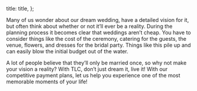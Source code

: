 

  title: title,
};


Many of us wonder about our dream wedding, have a detailed vision for it, but often think about whether or not it’ll ever be a reality. During the planning process it becomes clear that weddings aren’t cheap. You have to consider things like the cost of the ceremony, catering for the guests, the venue, flowers, and dresses for the bridal party. Things like this pile up and can easily blow the initial budget out of the water.

A lot of people believe that they’ll only be married once, so why not make your vision a reality? With TLC, don’t just dream it, live it! With our competitive payment plans, let us help you experience one of the most memorable moments of your life!
